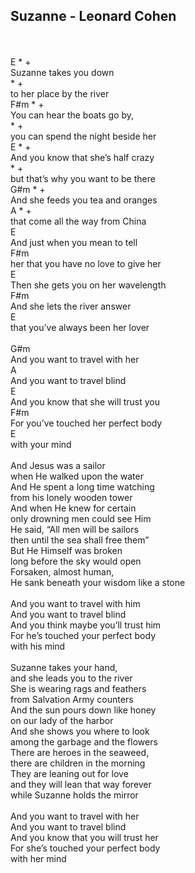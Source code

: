 ## Suzanne - Leonard Cohen\
\
\
 E               * +\
Suzanne takes you down\
                   * +\
to her place by the river\
         F#m            * +\
You can hear the boats go by,\
                           *   +\
you can spend the night beside her\
          E                    * +\
And you know that she's half crazy\
                           *    +\
but that's why you want to be there\
         G#m                *  +\
And she feeds you tea and oranges\
           A                * +\
that come all the way from China\
      E\
And just when you mean to tell\
             F#m\
her that you have no love to give her\
          E\
Then she gets you on her wavelength\
         F#m\
And she lets the river answer                        \
              E\
that you've always been her lover\
\
         G#m\
And you want to travel with her\
         A\
And you want to travel blind\
          E\
And you know that she will trust you\
             F#m        \
For you've touched her perfect body                 \
           E\
with your mind\
\
And Jesus was a sailor\
when He walked upon the water\
And He spent a long time watching\
from his lonely wooden tower\
And when He knew for certain\
only drowning men could see Him\
He said, "All men will be sailors\
then until the sea shall free them"\
But He Himself was broken\
long before the sky would open\
Forsaken, almost human, \
He sank beneath your wisdom like a stone\
\
And you want to travel with him\
And you want to travel blind\
And you think maybe you'll trust him\
For he's touched your perfect body \
with his mind\
\
Suzanne takes your hand,\
and she leads you to the river   \
She is wearing rags and feathers\
from Salvation Army counters\
And the sun pours down like honey\
on our lady of the harbor\
And she shows you where to look \
among the garbage and the flowers\
There are heroes in the seaweed, \
there are children in the morning    \
They are leaning out for love \
and they will lean that way forever   \
while Suzanne holds the mirror\
\
And you want to travel with her\
And you want to travel blind\
And you know that you will trust her\
For she's touched your perfect body \
with her mind \
\
\
